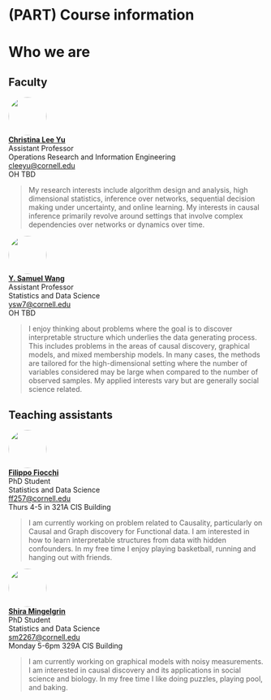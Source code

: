 
# (PART) Course information {-}

# Who we are {-}

<head>
<style>
img {
  border-radius: 50%;
}
</style>
</head>

## Faculty {.unnumbered}

<div class="row">
  <div class="column"><img src="assets/christina.jpg" style="width:75px"></div>
  <div class="col-md-5">[**Christina Lee Yu**](https://cleeyu.orie.cornell.edu/)<br>Assistant Professor<br>Operations Research and Information Engineering<br>
[cleeyu@cornell.edu](mailto:cleeyu@cornell.edu)<br>OH TBD</div>
</div>

> My research interests include algorithm design and analysis, high dimensional statistics, inference over networks, sequential decision making under uncertainty, and online learning. My interests in causal inference primarily revolve around settings that involve complex dependencies over networks or dynamics over time.


<div class="row">
  <div class="column"><img src="assets/Sam.jpeg" style="width:75px"></div>
  <div class="col-md-5">[**Y. Samuel Wang**](https://ysamuelwang.com/)<br>Assistant Professor<br>Statistics and Data Science<br>
[ysw7@cornell.edu](mailto:ysw7@cornell.edu)<br> OH TBD </div>
</div>

> I enjoy thinking about problems where the goal is to discover interpretable structure which underlies the data generating process. This includes problems in the areas of causal discovery, graphical models, and mixed membership models. In many cases, the methods are tailored for the high-dimensional setting where the number of variables considered may be large when compared to the number of observed samples. My applied interests vary but are generally social science related.

## Teaching assistants {.unnumbered}


<div class="row">
  <div class="column"><img src="assets/Filippo.jpg" style="width:75px"></div>
  <div class="col-md-5">[**Filippo Fiocchi**](https://filippofiocchi.github.io/)<br>PhD Student<br>Statistics and Data Science<br>
[ff257@cornell.edu](mailto:ff257@cornell.edu)<br> Thurs 4-5 in 321A CIS Building</div>
</div>

> I am currently working on problem related to Causality, particularly on Causal and Graph discovery for Functional data. I am interested in how to learn interpretable structures from data with hidden confounders. In my free time I enjoy playing basketball, running and hanging out with friends.

<div class="row">
  <div class="column"><img src="assets/Shira.jpg" style="width:75px"></div>
  <div class="col-md-5">[**Shira Mingelgrin**](https://stat.cornell.edu/people/phds/shira-mingelgrin)<br>PhD Student<br>Statistics and Data Science<br>
[sm2267@cornell.edu](mailto:sm2267@cornell.edu)<br> Monday 5-6pm 329A CIS Building</div>
</div>

> I am currently working on graphical models with noisy measurements. I am interested in causal discovery and its applications in social science and biology. In my free time I like doing puzzles, playing pool, and baking.  

